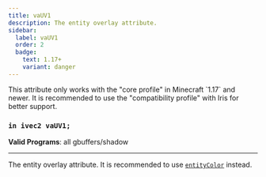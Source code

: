 ```yaml
---
title: vaUV1
description: The entity overlay attribute.
sidebar:
  label: vaUV1
  order: 2
  badge:
    text: 1.17+
    variant: danger
---
```


<Aside type="danger">This attribute only works with the "core profile" in Minecraft `1.17` and newer. It is recommended to use the "compatibility profile" with Iris for better support. </Aside>

### `in ivec2 vaUV1;`

**Valid Programs**: all gbuffers/shadow

---

The entity overlay attribute. It is recommended to use [`entityColor`](/current/reference/uniforms/rendering#entitycolor) instead.